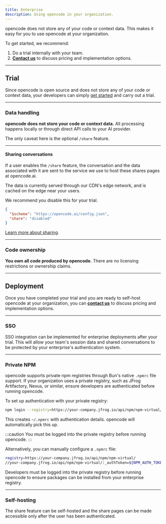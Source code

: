 ```yaml
---
title: Enterprise
description: Using opencode in your organization.
---
```


opencode does not store any of your code or context data. This makes it easy for
you to use opencode at your organization.

To get started, we recommend:

1. Do a trial internally with your team.
2. [**Contact us**](mailto:hello@anoma.ly) to discuss pricing and implementation options.

---

## Trial

Since opencode is open source and does not store any of your code or context data, your developers can simply [get started](/docs/) and carry out a trial.

---

### Data handling

**opencode does not store your code or context data.** All processing happens locally or through direct API calls to your AI provider.

The only caveat here is the optional `/share` feature.

---

#### Sharing conversations

If a user enables the `/share` feature, the conversation and the data associated with it are sent to the service we use to host these shares pages at opencode.ai.

The data is currently served through our CDN's edge network, and is cached on the edge near your users.

We recommend you disable this for your trial.

```json title="opencode.json"
{
  "$schema": "https://opencode.ai/config.json",
  "share": "disabled"
}
```

[Learn more about sharing](/docs/share).

---

### Code ownership

**You own all code produced by opencode.** There are no licensing restrictions or ownership claims.

---

## Deployment

Once you have completed your trial and you are ready to self-host opencode at
your organization, you can [**contact us**](mailto:hello@anoma.ly) to discuss
pricing and implementation options.

---

### SSO

SSO integration can be implemented for enterprise deployments after your trial.
This will allow your team's session data and shared conversations to be protected
by your enterprise's authentication system.

---

### Private NPM

opencode supports private npm registries through Bun's native `.npmrc` file support. If your organization uses a private registry, such as JFrog Artifactory, Nexus, or similar, ensure developers are authenticated before running opencode.

To set up authentication with your private registry:

```bash
npm login --registry=https://your-company.jfrog.io/api/npm/npm-virtual/
```

This creates `~/.npmrc` with authentication details. opencode will automatically
pick this up.

:::caution
You must be logged into the private registry before running opencode.
:::

Alternatively, you can manually configure a `.npmrc` file:

```bash title="~/.npmrc"
registry=https://your-company.jfrog.io/api/npm/npm-virtual/
//your-company.jfrog.io/api/npm/npm-virtual/:_authToken=${NPM_AUTH_TOKEN}
```

Developers must be logged into the private registry before running opencode to ensure packages can be installed from your enterprise registry.

---

### Self-hosting

The share feature can be self-hosted and the share pages can be made accessible
only after the user has been authenticated.
